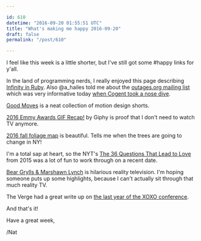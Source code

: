 ```yaml
---

id: 610
datetime: "2016-09-20 01:55:51 UTC"
title: "What's making me happy 2016-09-20"
draft: false
permalink: "/post/610"

---
```


I feel like this week is a little shorter, but I've still got some #happy links for y'all.


In the land of programming nerds, I really enjoyed this page describing [Infinity in Ruby](http://nithinbekal.com/posts/ruby-infinity/). Also @a_hailes told me about the [outages.org mailing list](https://puck.nether.net/mailman/listinfo/outages) which was very informative today [when Cogent took a nose dive](https://puck.nether.net/pipermail/outages/2016-September/009540.html).

[Good Moves](http://goodmoves.tv/) is a neat collection of motion design shorts.

[2016 Emmy Awards GIF Recap!](https://giphy.com/posts/2016-emmy-awards-gif-recap) by Giphy is proof that I don't need to watch TV anymore.

[2016 fall foliage map](http://kottke.org/16/09/2016-fall-foliage-map) is beautiful. Tells me when the trees are going to change in NY!

I'm a total sap at heart, so the NYT's [The 36 Questions That Lead to Love](http://nyti.ms/1BWQijj) from 2015 was a lot of fun to work through on a recent date.

[Bear Grylls & Marshawn Lynch](https://www.youtube.com/watch?v=eMnKzsYvHAs&feature=youtu.be) is hilarious reality television. I'm hoping someone puts up some highlights, because I can't actually sit through that much reality TV.

The Verge had a great write up on [the last year of the XOXO conference](http://www.theverge.com/2016/9/12/12884834/xoxo-fest-2016-recap).

And that's it!

Have a great week,

/Nat

